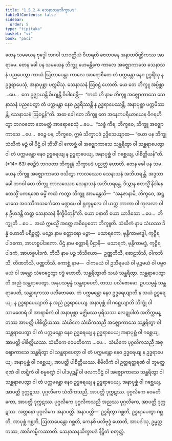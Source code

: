 ```yaml
---
title: "1.5.2.4 သေနာသနသိက္ခာပဒ"
tableOfContents: false
sidebar:
  order: 5
type: "tipitaka"
basket: "vi"
book: "paci"
---
```



<DynamicBreadcrumb />

<Division number="108" book="paci">

<Paragraph number="380" book="paci">
တေန သမယေန ဗုဒ္ဓေါ ဘဂဝါ သာဝတ္ထိယံ ဝိဟရတိ ဇေတဝနေ အနာထပိဏ္ဍိကဿ အာရာမေ. တေန ခေါ ပန သမယေန ဘိက္ခူ ဟေမန္တိကေ ကာလေ အဇ္ဈောကာသေ သေနာသနံ ပညပေတွာ ကာယံ ဩတာပေန္တာ ကာလေ အာရောစိတေ တံ ပက္ကမန္တာ နေဝ ဥဒ္ဓရိံသု န ဥဒ္ဓရာပေသုံ, အနာပုစ္ဆာ ပက္ကမိံသု. သေနာသနံ ဩဝဋ္ဌံ ဟောတိ. ယေ တေ ဘိက္ခူ အပ္ပိစ္ဆာ …ပေ…  တေ ဥဇ္ဈာယန္တိ ခိယျန္တိ ဝိပါစေန္တိ—  “ကထံ ဟိ နာမ ဘိက္ခူ အဇ္ဈောကာသေ သေနာသနံ ပညပေတွာ တံ ပက္ကမန္တာ နေဝ ဥဒ္ဓရိဿန္တိ န ဥဒ္ဓရာပေဿန္တိ, အနာပုစ္ဆာ ပက္ကမိဿန္တိ, သေနာသနံ ဩဝဋ္ဌန်”တိ.
</Paragraph>

<Paragraph number="381" book="paci">
အထ ခေါ တေ ဘိက္ခူ တေ အနေကပရိယာယေန ဝိဂရဟိတွာ ဘဂဝတော ဧတမတ္ထံ အာရောစေသုံ …ပေ…  “သစ္စံ ကိရ, ဘိက္ခဝေ, ဘိက္ခူ အဇ္ဈောကာသေ …ပေ…  ဧဝဉ္စ ပန, ဘိက္ခဝေ, ဣမံ သိက္ခာပဒံ ဥဒ္ဒိသေယျာထ—
</Paragraph>

</Division>
<Division number="109" book="paci">

<Paragraph number="382" book="paci">
<Emphasis>“ယော ပန ဘိက္ခု သံဃိကံ မဉ္စံ ဝါ ပီဌံ ဝါ ဘိသိံ ဝါ ကောစ္ဆံ ဝါ အဇ္ဈောကာသေ သန္ထရိတွာ ဝါ သန္ထရာပေတွာ ဝါ တံ ပက္ကမန္တော နေဝ ဥဒ္ဓရေယျ န ဥဒ္ဓရာပေယျ, အနာပုစ္ဆံ ဝါ ဂစ္ဆေယျ, ပါစိတ္တိယန်”</Emphasis>တိ. (*14*:<Emphasis>63</Emphasis>)
</Paragraph>

<Paragraph number="383" book="paci">
ဧဝဉ္စိဒံ ဘဂဝတာ ဘိက္ခူနံ သိက္ခာပဒံ ပညတ္တံ ဟောတိ.
</Paragraph>

</Division>
<Division number="110" book="paci">

<Paragraph number="384" book="paci">
တေန ခေါ ပန သမယေန ဘိက္ခူ အဇ္ဈောကာသေ ဝသိတွာ ကာလဿေဝ သေနာသနံ အဘိဟရန္တိ. အဒ္ဒသာ ခေါ ဘဂဝါ တေ ဘိက္ခူ ကာလဿေဝ သေနာသနံ အဘိဟရန္တေ. ဒိသွာန ဧတသ္မိံ နိဒါနေ ဧတသ္မိံ ပကရဏေ ဓမ္မိံ ကထံ ကတွာ ဘိက္ခူ အာမန္တေသိ—  “အနုဇာနာမိ, ဘိက္ခဝေ, အဋ္ဌ မာသေ အဝဿိကသင်္ကေတေ မဏ္ဍပေ ဝါ ရုက္ခမူလေ ဝါ ယတ္ထ ကာကာ ဝါ ကုလလာ ဝါ န ဦဟဒန္တိ တတ္ထ သေနာသနံ နိက္ခိပိတုန်”တိ.
</Paragraph>

</Division>
<Division number="111" book="paci">

<Paragraph number="385" book="paci">
<Emphasis>ယော ပနာ</Emphasis>တိ ယော ယာဒိသော …ပေ…  <Emphasis>ဘိက္ခူ</Emphasis>တိ …ပေ…  အယံ ဣမသ္မိံ အတ္ထေ အဓိပ္ပေတော ဘိက္ခူတိ.
</Paragraph>

<Paragraph number="386" book="paci">
<Emphasis>သံဃိကံ</Emphasis> နာမ သံဃဿ ဒိန္နံ ဟောတိ ပရိစ္စတ္တံ.
</Paragraph>

<Paragraph number="387" book="paci">
<Emphasis>မဉ္စော</Emphasis> နာမ စတ္တာရော မဉ္စာ—  မသာရကော, ဗုန္ဒိကာဗဒ္ဓေါ, ကုဠီရပါဒကော, အာဟစ္စပါဒကော.
</Paragraph>

<Paragraph number="388" book="paci">
<Emphasis>ပီဌံ</Emphasis> နာမ စတ္တာရိ ပီဌာနိ—  မသာရကံ, ဗုန္ဒိကာဗဒ္ဓံ, ကုဠီရပါဒကံ, အာဟစ္စပါဒကံ.
</Paragraph>

<Paragraph number="389" book="paci">
<Emphasis>ဘိသိ</Emphasis> နာမ ပဉ္စ ဘိသိယော—  ဥဏ္ဏဘိသိ, စောဠဘိသိ, ဝါကဘိသိ, တိဏဘိသိ, ပဏ္ဏဘိသိ.
</Paragraph>

<Paragraph number="390" book="paci">
<Emphasis>ကောစ္ဆံ</Emphasis> နာမ—  ဝါကမယံ ဝါ ဥသီရမယံ ဝါ မုဉ္ဇမယံ ဝါ ပဗ္ဗဇမယံ ဝါ အန္တော သံဝေဌေတွာ ဗဒ္ဓံ ဟောတိ.
</Paragraph>

<Paragraph number="391" book="paci">
<Emphasis>သန္ထရိတွာ</Emphasis>တိ သယံ သန္ထရိတွာ.
</Paragraph>

<Paragraph number="392" book="paci">
<Emphasis>သန္ထရာပေတွာ</Emphasis>တိ အညံ သန္ထရာပေတွာ. အနုပသမ္ပန္နံ သန္ထရာပေတိ, တဿ ပလိဗောဓော. ဥပသမ္ပန္နံ သန္ထရာပေတိ, သန္ထာရကဿ ပလိဗောဓော.
</Paragraph>

<Paragraph number="393" book="paci">
<Emphasis>တံ ပက္ကမန္တော နေဝ ဥဒ္ဓရေယျာ</Emphasis>တိ န သယံ ဥဒ္ဓရေယျ.
</Paragraph>

<Paragraph number="394" book="paci">
<Emphasis>န ဥဒ္ဓရာပေယျာ</Emphasis>တိ န အညံ ဥဒ္ဓရာပေယျ.
</Paragraph>

<Paragraph number="395" book="paci">
<Emphasis>အနာပုစ္ဆံ ဝါ ဂစ္ဆေယျာ</Emphasis>တိ ဘိက္ခုံ ဝါ သာမဏေရံ ဝါ အာရာမိကံ ဝါ အနာပုစ္ဆာ မဇ္ဈိမဿ ပုရိသဿ လေဍ္ဍုပါတံ အတိက္ကမန္တဿ အာပတ္တိ ပါစိတ္တိယဿ.
</Paragraph>

</Division>
<Division number="112" book="paci">

<Paragraph number="396" book="paci">
သံဃိကေ သံဃိကသညီ အဇ္ဈောကာသေ သန္ထရိတွာ ဝါ သန္ထရာပေတွာ ဝါ တံ ပက္ကမန္တော နေဝ ဥဒ္ဓရေယျ န ဥဒ္ဓရာပေယျ အနာပုစ္ဆံ ဝါ ဂစ္ဆေယျ, အာပတ္တိ ပါစိတ္တိယဿ. သံဃိကေ ဝေမတိကော …ပေ…  သံဃိကေ ပုဂ္ဂလိကသညီ အဇ္ဈောကာသေ သန္ထရိတွာ ဝါ သန္ထရာပေတွာ ဝါ တံ ပက္ကမန္တော နေဝ ဥဒ္ဓရေယျ န ဥဒ္ဓရာပေယျ, အနာပုစ္ဆံ ဝါ ဂစ္ဆေယျ, အာပတ္တိ ပါစိတ္တိယဿ.
</Paragraph>

<Paragraph number="397" book="paci">
စိမိလိကံ ဝါ ဥတ္တရတ္ထရဏံ ဝါ ဘူမတ္ထရဏံ ဝါ တဋ္ဋိကံ ဝါ စမ္မခဏ္ဍံ ဝါ ပါဒပုဉ္ဆနိံ ဝါ ဖလကပီဌံ ဝါ အဇ္ဈောကာသေ သန္ထရိတွာ ဝါ သန္ထရာပေတွာ ဝါ တံ ပက္ကမန္တော နေဝ ဥဒ္ဓရေယျ န ဥဒ္ဓရာပေယျ, အနာပုစ္ဆံ ဝါ ဂစ္ဆေယျ, အာပတ္တိ ဒုက္ကဋဿ. ပုဂ္ဂလိကေ သံဃိကသညီ, အာပတ္တိ ဒုက္ကဋဿ. ပုဂ္ဂလိကေ ဝေမတိကော, အာပတ္တိ ဒုက္ကဋဿ. ပုဂ္ဂလိကေ ပုဂ္ဂလိကသညီ အညဿ ပုဂ္ဂလိကေ, အာပတ္တိ ဒုက္ကဋဿ. အတ္တနော ပုဂ္ဂလိကေ အနာပတ္တိ.
</Paragraph>

</Division>
<Division number="113" book="paci">

<Paragraph number="398" book="paci">
အနာပတ္တိ—  ဥဒ္ဓရိတွာ ဂစ္ဆတိ, ဥဒ္ဓရာပေတွာ ဂစ္ဆတိ, အာပုစ္ဆံ ဂစ္ဆတိ, ဩတာပေန္တော ဂစ္ဆတိ, ကေနစိ ပလိဗုဒ္ဓံ ဟောတိ, အာပဒါသု, ဥမ္မတ္တကဿ, အာဒိကမ္မိကဿာတိ.

</Paragraph>
</Division>

<Paragraph number="399" type="center" book="paci">
သေနာသနသိက္ခာပဒံ နိဋ္ဌိတံ စတုတ္ထံ.
</Paragraph>